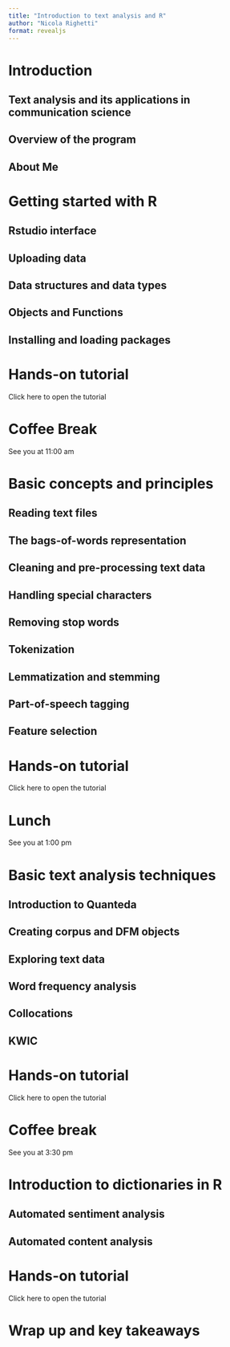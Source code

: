 ```yaml
---
title: "Introduction to text analysis and R"
author: "Nicola Righetti"
format: revealjs
---
```


# Introduction {background-color="#2780e3"}

## Text analysis and its applications in communication science

## Overview of the program

## About Me

# Getting started with R {background-color="#2780e3"}

## Rstudio interface

## Uploading data

## Data structures and data types

## Objects and Functions

## Installing and loading packages

# Hands-on tutorial {background-color="#2780e3"}

Click here to open the tutorial

# Coffee Break {background-color="#daffad"}

See you at 11:00 am

# Basic concepts and principles  {background-color="#2780e3"}

## Reading text files

## The bags-of-words representation

## Cleaning and pre-processing text data

## Handling special characters
## Removing stop words
## Tokenization
## Lemmatization and stemming
## Part-of-speech tagging
## Feature selection

# Hands-on tutorial {background-color="#2780e3"}

Click here to open the tutorial

# Lunch {background-color="#daffad"}

See you at 1:00 pm

# Basic text analysis techniques {background-color="#2780e3"}

## Introduction to Quanteda

## Creating corpus and DFM objects

## Exploring text data

## Word frequency analysis

## Collocations

## KWIC

# Hands-on tutorial {background-color="#2780e3"}

Click here to open the tutorial

# Coffee break {background-color="#daffad"}

See you at 3:30 pm

# Introduction to dictionaries in R {background-color="#2780e3"}

## Automated sentiment analysis

## Automated content analysis

# Hands-on tutorial {background-color="#2780e3"}

Click here to open the tutorial

# Wrap up and key takeaways {background-color="#2780e3"}
 